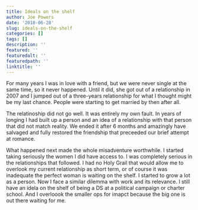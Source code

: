 ```yaml
---
title: Ideals on the shelf
author: Joe Powers
date: '2018-06-28'
slug: ideals-on-the-shelf
categories: []
tags: []
description: ''
featured: ''
featuredalt: ''
featuredpath: ''
linktitle: ''
---
```


For many years I was in love with a friend, but we were never single at the same time, so it never happened. Until it did, she got out of a relationship in 2007 and I jumped out of a three-years relationship for what I thought might be my last chance. People were starting to get married by then after all. 

The relatinoship did not go well. It was entirely my own fault. In years of longing I had built up a person and an idea of a relationship with that person that did not match reality. We ended it after 6 months and amazingly have salvaged and fully restored the friendship that preceeded our brief attempt at romance.

What happened next made the whole misadventure worthwhile. I started taking seriously the women I did have access to. I was completely serious in the relationships that followed. I had no Holy Grail that would allow me to overlook my current relationship as short term, or of course it was inadequate the perfect woman is waiting on the shelf. 
I started to grow a lot as a person. 
Now I face a similar dilemma with work and its relevance. I still have an idela on the shelf of being a DS at a political campaign or charter school. And I overloook the smaller ops for imapct because the big one is out there waiting for me. 